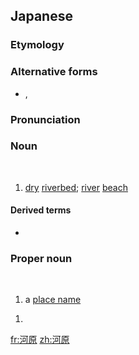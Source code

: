 ==Japanese==
{{ja-kanjitab|かわ|yomi=k|はら}}
<!--{{ja-kanjitab|か|yomi=k|わら}}-->
{{wikipedia|lang=ja}}

===Etymology===
{{compound|lang=ja|河|原|tr1=kawa|t1=[[river]]|tr2=hara|t2=[[plain]]|sort=かわら}}
{{rfe|ja|Is ''kawara'' the result of ''kawa-wara'' being subjected to haplology?}}

===Alternative forms===
* {{ja-l|川原}}, {{ja-l|磧}}

===Pronunciation===
{{ja-pron|acc=h|y=k|かわら}}

===Noun===
{{ja-noun|かわら|hhira=かはら}}<br>{{ja-altread|hhira=かははら|hira=かわはら}}

# [[dry]] [[riverbed]]; [[river]] [[beach]]

====Derived terms====
* {{ja-r|河%原%鶸|カ%ワラ%ヒワ|gloss=Oriental greenfinch}}

===Proper noun===
{{ja-pos|proper|かわら|hhira=かはら}}<br>{{ja-altread|hira=かわはら|hhira=かははら|rom=Kawahara}}

# a [[place name]]

{{topics|ja|Landforms|Water|Japan|sort=かわら}}

{{ja-pos|かわはら|proper}}

# {{surname|lang=ja|sort=かわはら}}

[[fr:河原]]
[[zh:河原]]